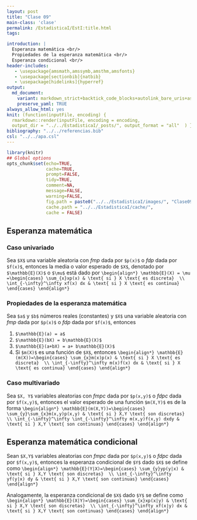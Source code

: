```yaml
---
layout: post
title: "Clase 09"
main-class: 'clase'
permalink: /EstadisticaI/EstI:title.html
tags:

introduction: |
  Esperanza matemática <br/>
  Propiedades de la esperanza matemática <br/>
  Esperanza condicional <br/>
header-includes:
   - \usepackage{amsmath,amssymb,amsthm,amsfonts}
   - \usepackage[sectionbib]{natbib}
   - \usepackage[hidelinks]{hyperref}
output:
  md_document:
    variant: markdown_strict+backtick_code_blocks+autolink_bare_uris+ascii_identifiers+tex_math_single_backslash
    preserve_yaml: TRUE
always_allow_html: yes   
knit: (function(inputFile, encoding) {
  rmarkdown::render(inputFile, encoding = encoding,
  output_dir = "../../EstadisticaI/_posts/", output_format = "all"  ) })
bibliography: "../../referencias.bib"
csl: "../../apa.csl"
---
```


```r
library(knitr)
## Global options
opts_chunk$set(echo=TRUE,
               cache=TRUE,
               prompt=FALSE,
               tidy=TRUE,
               comment=NA,
               message=FALSE,
               warning=FALSE,
               fig.path = paste0("../../EstadisticaI/images/", "Clase09"),
               cache.path = "../../EstadisticaI/cache/",
               cache = FALSE)

```

## Esperanza matemática

### Caso univariado
Sea `$X$` una variable aleatoria con *fmp* dada por `$p(x)$` o *fdp* dada por `$f(x)$`, entonces la media o valor esperado de `$X$`, denotado por `$\mathbb{E}(X)$` o `$\mu$` está dado por
`\begin{align*}
\mathbb{E}(X) = \mu =\begin{cases} \sum_{x}xp(x) & \text{ si } X \text{ es discreta}  \\
\int_{-\infty}^\infty xf(x) dx & \text{ si } X \text{ es continua} \end{cases}
\end{align*}`

### Propiedades de la esperanza matemática
Sea `$a$` y `$b$` números reales (constantes) y `$X$` una variable aleatoria con *fmp* dada por `$p(x)$` o *fdp* dada por `$f(x)$`, entonces

1. `$\mathbb{E}(a) = a$`
2. `$\mathbb{E}(bX) = b\mathbb{E}(X)$`
3. `$\mathbb{E}(a+bX) = a+ b\mathbb{E}(X)$`
4. Si `$m(X)$` es una función de `$X$`, entonces
`\begin{align*}
\mathbb{E}(m(X))=\begin{cases} \sum_{x}m(x)p(x) & \text{ si } X \text{ es discreta}  \\
\int_{-\infty}^\infty m(x)f(x) dx & \text{ si } X \text{ es continua} \end{cases}
\end{align*}`

### Caso multivariado
Sea `$X, Y$` variables aleatorias con *fmpc* dada por `$p(x,y)$` o *fdpc* dada por `$f(x,y)$`, entonces el valor esperado de una función `$m(X,Y)$` es de la forma
`\begin{align*}
\mathbb{E}(m(X,Y))=\begin{cases} \sum_{y}\sum_{x}m(x,y)p(x,y) & \text{ si } X,Y \text{ son discretas}  \\
\int_{-\infty}^\infty \int_{-\infty}^\infty m(x,y)f(x,y) dxdy & \text{ si } X,Y \text{ son continuas} \end{cases}
\end{align*}`

## Esperanza matemática condicional
Sean `$X,Y$` variables aleatorias con *fmpc* dada por `$p(x,y)$` o *fdpc* dada por `$f(x,y)$`, entonces la esperanza condicional de `$Y$` dado `$X$` se define como
`\begin{align*}
\mathbb{E}(Y|X)=\begin{cases} \sum_{y}yp(y|x) & \text{ si } X,Y \text{ son discretas}  \\
\int_{-\infty}^\infty yf(y|x) dy & \text{ si } X,Y \text{ son continuas} \end{cases}
\end{align*}`

Analogamente, la esperanza condicional de `$X$` dado `$Y$` se define como
`\begin{align*}
\mathbb{E}(X|Y)=\begin{cases} \sum_{x}xp(x|y) & \text{ si } X,Y \text{ son discretas}  \\
\int_{-\infty}^\infty xf(x|y) dx & \text{ si } X,Y \text{ son continuas} \end{cases}
\end{align*}`